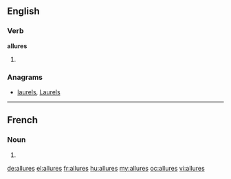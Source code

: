 ==English==

===Verb===
'''allures'''

# {{third-person singular of|allure}}

===Anagrams===
* [[laurels#English|laurels]], [[Laurels#English|Laurels]]

----

==French==

===Noun===
{{head|fr|plural}} {{f|p}}

# {{plural of|allure|lang=fr}}

[[de:allures]]
[[el:allures]]
[[fr:allures]]
[[hu:allures]]
[[my:allures]]
[[oc:allures]]
[[vi:allures]]
